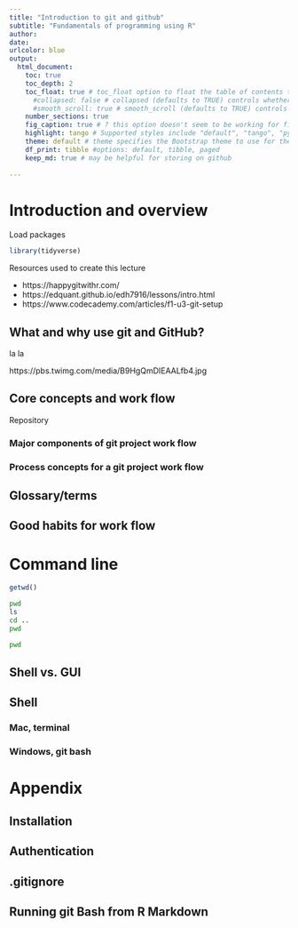 ```yaml
---
title: "Introduction to git and github"
subtitle: "Fundamentals of programming using R" 
author: 
date: 
urlcolor: blue
output: 
  html_document:
    toc: true
    toc_depth: 2
    toc_float: true # toc_float option to float the table of contents to the left of the main document content. floating table of contents will always be visible even when the document is scrolled
      #collapsed: false # collapsed (defaults to TRUE) controls whether the TOC appears with only the top-level (e.g., H2) headers. If collapsed initially, the TOC is automatically expanded inline when necessary
      #smooth_scroll: true # smooth_scroll (defaults to TRUE) controls whether page scrolls are animated when TOC items are navigated to via mouse clicks
    number_sections: true
    fig_caption: true # ? this option doesn't seem to be working for figure inserted below outside of r code chunk    
    highlight: tango # Supported styles include "default", "tango", "pygments", "kate", "monochrome", "espresso", "zenburn", and "haddock" (specify null to prevent syntax    
    theme: default # theme specifies the Bootstrap theme to use for the page. Valid themes include default, cerulean, journal, flatly, readable, spacelab, united, cosmo, lumen, paper, sandstone, simplex, and yeti.
    df_print: tibble #options: default, tibble, paged
    keep_md: true # may be helpful for storing on github
    
---
```


# Introduction and overview

Load packages
```r
library(tidyverse)
```

Resources used to create this lecture

- https://happygitwithr.com/
- https://edquant.github.io/edh7916/lessons/intro.html
- https://www.codecademy.com/articles/f1-u3-git-setup

## What and why use git and GitHub?

la la

https://pbs.twimg.com/media/B9HgQmDIEAALfb4.jpg 

## Core concepts and work flow

Repository

### Major components of git project work flow

### Process concepts for a git project work flow

## Glossary/terms

## Good habits for work flow


# Command line

```r
getwd()
```
```bash
pwd
ls
cd ..
pwd
```
```bash
pwd
```

## Shell vs. GUI

## Shell

### Mac, terminal

### Windows, git bash

# Appendix

## Installation

## Authentication

## .gitignore

## Running git Bash from R Markdown

